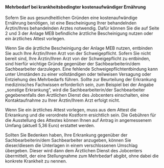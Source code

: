 #### Mehrbedarf bei krankheitsbedingter kostenaufwändiger Ernährung

Sofern Sie aus gesundheitlichen Gründen eine kostenaufwändige Ernährung benötigen, ist eine Bescheinigung Ihrer
behandelnden Ärztin/Ihres behandelnden Arztes notwendig. Dafür können Sie die auf Seite 2 und 3 der Anlage MEB
befindliche ärztliche Bescheinigung nutzen oder ein ärztliches Attest vorlegen.

Wenn Sie die ärztliche Bescheinigung der Anlage MEB nutzen, entbinden Sie auch Ihre Ärztin/Ihren Arzt von der
Schweigepflicht. Sofern Sie nicht bereit sind, Ihre Ärztin/Ihren Arzt von der Schweigepflicht zu entbinden, sind hierfür
wichtige Gründe gegenüber der Sachbearbeiterin/dem Sachbearbeiter darzulegen. Eine fehlende Schweigepflichtentbindung
kann unter Umständen zu einer vollständigen oder teilweisen Versagung oder Entziehung des Mehrbedarfs führen.
Sollte zur Beurteilung der Erkrankung medizinisches Fachwissen erforderlich sein, zum Beispiel bei der Angabe „sonstige
Erkrankung“, wird die Sachbearbeiterin/der Sachbearbeiter gegebenenfalls den Ärztlichen Dienst des Jobcenters
einschalten, eine Kontaktaufnahme zu Ihrer Ärztin/Ihrem Arzt erfolgt nicht.

Wenn Sie ein ärztliches Attest vorlegen, muss aus dem Attest die Erkrankung und die verordnete Kostform ersichtlich sein.
Die Gebühren für die Ausstellung des Attestes können Ihnen auf Antrag in angemessenem Umfang (aktuell 5,36 Euro)
erstattet werden.

Sollten Sie Bedenken haben, Ihre Erkrankung gegenüber der Sachbearbeiterin/dem Sachbearbeiter anzugeben, können Sie
dieser/diesem die Unterlagen in einem verschlossenen Umschlag übergeben. Dieser wird dann dem Ärztlichen Dienst des
Jobcenters übermittelt, der eine Stellungnahme zum Mehrbedarf abgibt, ohne dabei die konkrete Krankheit zu nennen.
